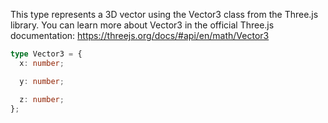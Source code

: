This type represents a 3D vector using the Vector3 class from the Three.js library. You can learn more about Vector3 in the official Three.js documentation: https://threejs.org/docs/#api/en/math/Vector3

```ts
type Vector3 = {
  x: number;

  y: number;

  z: number;
};
```
